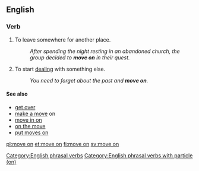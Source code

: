 ==English==

===Verb===
{{en-verb|inf=[[move]] [[on]]|moves on|moving on|moved on}}

# {{idiomatic|intransitive}} To leave somewhere for another place.
#: ''After spending the night resting in an abandoned church, the group decided to '''move on''' in their quest.''
# {{idiomatic|intransitive}} To start [[deal]]ing with something else. 
#: ''You need to forget about the past and '''move on'''.''

====See also====
* [[get over]]
* [[make a move]] on
* [[move in on]]
* [[on the move]]
* [[put moves on]]

[[Category:English phrasal verbs]]
[[Category:English phrasal verbs with particle (on)]]

[[pl:move on]]
[[et:move on]]
[[fi:move on]]
[[sv:move on]]